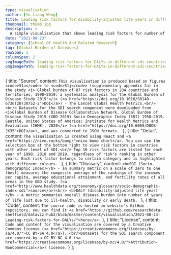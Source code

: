```yaml
---
type: visualisation
author: [Yu Liang Weng]
title: Leading risk factors for disability-adjusted life years in different SDI countries
thumbnail: thumb.jpg
description: >
  A simple visualisation that shows leading risk factors for number of years lost due to overall disease burden, in countries with different Socio-Demographic Indexes.
date: "2021-08-23"
category: [School Of Health And Related Research]
tag: [Global Burden of Diseases]
rowSpan: 1
columnSpan: 2
svgImagePath: leading-risk-factors-for-DALYs-in-different-sdi-countries.svg
pngImagePath: leading-risk-factors-for-DALYs-in-different-sdi-countries.png
---
```



  {
    title: "Source",
    content: `This visualisation is produced based on figures <code>S1a</code> to <code>S1j</code> (supplementary appendix 2a) in the study <i>'Global burden of 87 risk factors in 204 countries and territories, 1990–2019: a systematic analysis for the Global Burden of Disease Study 2019'</i> (<a href="https://doi.org/10.1016/S0140-6736(20)30752-2">DOI</a>) - The Lancet Global Health Metrics.<br/><br/>
    Datasets for the SDI search component were downloaded from <i>Global Burden of Disease Collaborative Network. Global Burden of Disease Study 2019 (GBD 2019) Socio-Demographic Index (SDI) 1950–2019. Seattle, United States of America: Institute for Health Metrics and Evaluation (IHME), 2020</i> (<a href="https://doi.org/10.6069/D8QB-JK35">DOI</a>), and was converted to JSON formats.
    `
  },
  {
    title: "Detail",
    content: `The visualisation is created using React and <a href="https://nivo.rocks/bump/">nivo bump chart</a>. You can use the selection box at the bottom right to view risk factors in countries with other level of SDI.<br/>
    Top 10 risk factors are listed for each year of 1990, 2010 and 2019, regardless of risk's ranking in other years. Each risk factor belongs to certain category and is highlighted with different colours.
    `
  },
  {
    title: "Glossary",
    content: `<b>SDI (Socio-demographic Index)</b> - an summary metric on a scale of zero to one (best) measures the composite average of the rankings of the incomes per capita, average educational attainment, and fertility rates of all areas in the GBD study. (<a href="http://www.healthdata.org/taxonomy/glossary/socio-demographic-index-sdi">source</a>)<br/>
    <b>DALY (disability-adjusted life year)</b> - a metric summaries overall disease burden into number of years of life lost due to ill-health, disability or early death.
    `
  },
  {
    title: "Code",
    content: `The source code is hosted on website's GitHub repository, you can find it <a href="https://github.com/researchdata-sheffield/dataviz-hub2/blob/master/content/visualisation/2021-08-23-Leading-risk-factors-for-DALYs/">here</a>.`
  },
  {
    title: "License",
    content: `Code and content for the visualisation are covered by a Creative Commons license (<a href="https://creativecommons.org/licenses/by-sa/4.0/">CC BY-SA 4.0</a>). <br/>Datasets for the SDI search component are covered by a CC BY-NC 4.0 (<a href="https://creativecommons.org/licenses/by-nc/4.0/">Attribution-NonCommercial</a>) license.`
  }
];

<div className="flex justify-center flex-wrap">
  <RiskFactorVis />
  <br />
  <Search />
</div>

<VisPagination mdx={props.mdx}>
  <EmbedCode localPath="svgImagePath" />
</VisPagination>

<VisDetail mdx={props.mdx} />

<VisDiv>
  <Tab data={data} />
</VisDiv>
